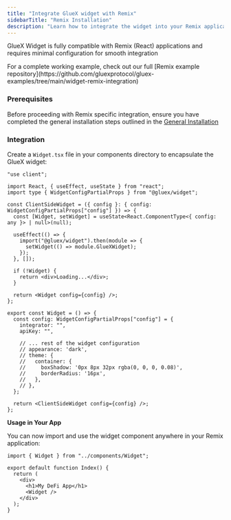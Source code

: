```yaml
---
title: "Integrate GlueX widget with Remix"
sidebarTitle: "Remix Installation"
description: "Learn how to integrate the widget into your Remix application enabling users to perform swaps, bridge assets, lend, stake, zap and swidge directly within the application"
---
```



GlueX Widget is fully compatible with Remix (React) applications and requires minimal configuration for smooth integration

<Info>
  For a complete working example, check out our full [Remix example
  repository](https://github.com/gluexprotocol/gluex-examples/tree/main/widget-remix-integration)
</Info>

### Prerequisites

Before proceeding with Remix specific integration, ensure you have completed the general installation steps outlined in the [General Installation](/build-with-gluex/widget/integration/installing-the-widget)

### Integration

Create a `Widget.tsx` file in your components directory to encapsulate the GlueX widget:

<CodeGroup>

```tsx Widget.tsx
"use client";

import React, { useEffect, useState } from "react";
import type { WidgetConfigPartialProps } from "@gluex/widget";

const ClientSideWidget = ({ config }: { config: WidgetConfigPartialProps["config"] }) => {
  const [Widget, setWidget] = useState<React.ComponentType<{ config: any }> | null>(null);
  
  useEffect(() => {
    import("@gluex/widget").then(module => {
      setWidget(() => module.GlueXWidget);
    });
  }, []);

  if (!Widget) {
    return <div>Loading...</div>;
  }

  return <Widget config={config} />;
};

export const Widget = () => {
  const config: WidgetConfigPartialProps["config"] = {
    integrator: "",
    apiKey: "",

    // ... rest of the widget configuration
    // appearance: 'dark',
    // theme: {
    //   container: {
    //     boxShadow: '0px 8px 32px rgba(0, 0, 0, 0.08)',
    //     borderRadius: '16px',
    //   },
    // },
  };

  return <ClientSideWidget config={config} />;
};
```

</CodeGroup>

**Usage in Your App**

You can now import and use the widget component anywhere in your Remix application:

```tsx app/routes/_index.tsx
import { Widget } from "../components/Widget";

export default function Index() {
  return (
    <div>
      <h1>My DeFi App</h1>
      <Widget />
    </div>
  );
}
```

<ConfigurationAndCustomization />
